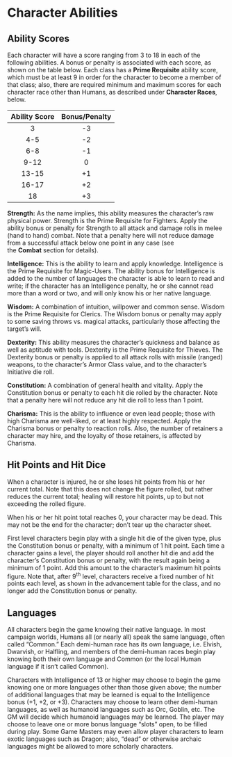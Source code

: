 # Character Abilities 

## Ability Scores

Each character will have a score ranging from 3 to 18 in each of the following abilities. A bonus or penalty is associated with each score, as shown on the table below. Each class has a **Prime Requisite** ability score, which must be at least 9 in order for the character to become a member of that class; also, there are required minimum and maximum scores for each character race other than Humans, as described under **Character Races**, below.

| Ability Score | Bonus/Penalty |
|:------:|:------:|
| 3 | -3 |
| 4-5 | -2 |
| 6-8 | -1 |
| 9-12 | 0 |
| 13-15 | +1 |
| 16-17 | +2 |
| 18 | +3 |

**Strength:** As the name implies, this ability measures the character's raw physical power. Strength is the Prime Requisite for Fighters. Apply the ability bonus or penalty for Strength to all attack and damage rolls in melee (hand to hand) combat. Note that a penalty here will not reduce damage from a successful attack below one point in any case (see the **Combat** section for details).

**Intelligence:** This is the ability to learn and apply knowledge. Intelligence is the Prime Requisite for Magic-Users. The ability bonus for Intelligence is added to the number of languages the character is able to learn to read and write; if the character has an Intelligence penalty, he or she cannot read more than a word or two, and will only know his or her native language.

**Wisdom:** A combination of intuition, willpower and common sense. Wisdom is the Prime Requisite for Clerics. The Wisdom bonus or penalty may apply to some saving throws vs. magical attacks, particularly those affecting the target's will.

**Dexterity:** This ability measures the character's quickness and balance as well as aptitude with tools. Dexterity is the Prime Requisite for Thieves. The Dexterity bonus or penalty is applied to all attack rolls with missile (ranged) weapons, to the character's Armor Class value, and to the character's Initiative die roll.

**Constitution:** A combination of general health and vitality. Apply the Constitution bonus or penalty to each hit die rolled by the character. Note that a penalty here will not reduce any hit die roll to less than 1 point.

**Charisma:** This is the ability to influence or even lead people; those with high Charisma are well-liked, or at least highly respected. Apply the Charisma bonus or penalty to reaction rolls. Also, the number of retainers a character may hire, and the loyalty of those retainers, is affected by Charisma.

## Hit Points and Hit Dice

When a character is injured, he or she loses hit points from his or her current total. Note that this does not change the figure rolled, but rather reduces the current total; healing will restore hit points, up to but not exceeding the rolled figure.

When his or her hit point total reaches 0, your character may be dead. This may not be the end for the character; don't tear up the character sheet.

First level characters begin play with a single hit die of the given type, plus the Constitution bonus or penalty, with a minimum of 1 hit point. Each time a character gains a level, the player should roll another hit die and add the character's Constitution bonus or penalty, with the result again being a minimum of 1 point. Add this amount to the character's maximum hit points figure. Note that, after 9^th^ level, characters receive a fixed number of hit points each level, as shown in the advancement table for the class, and no longer add the Constitution bonus or penalty.

## Languages

All characters begin the game knowing their native language. In most campaign worlds, Humans all (or nearly all) speak the same language, often called "Common." Each demi-human race has its own language, i.e. Elvish, Dwarvish, or Halfling, and members of the demi-human races begin play knowing both their own language and Common (or the local Human language if it isn't called Common).

Characters with Intelligence of 13 or higher may choose to begin the game knowing one or more languages other than those given above; the number of additional languages that may be learned is equal to the Intelligence bonus (+1, +2, or +3). Characters may choose to learn other demi-human languages, as well as humanoid languages such as Orc, Goblin, etc. The GM will decide which humanoid languages may be learned. The player may choose to leave one or more bonus language "slots" open, to be filled during play. Some Game Masters may even allow player characters to learn exotic languages such as Dragon; also, "dead" or otherwise archaic languages might be allowed to more scholarly characters.